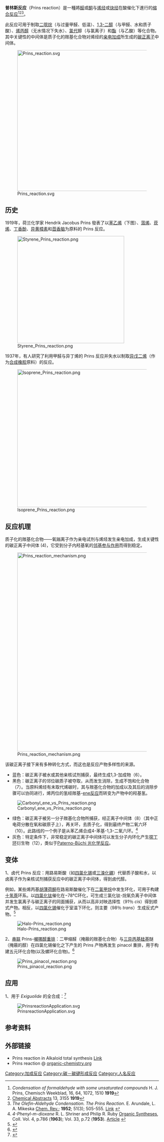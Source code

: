 '''普林斯反应'''（Prins reaction）是一種將[[醛|醛]]或[[酮|酮]]与[[烯烃|烯烃]]或[[炔烃|炔烃]]在酸催化下進行的[[缩合反应|缩合反应]]<ref>''Condensation of formaldehyde with some unsaturated compounds'' H. J. Prins, Chemisch Weekblad, 16, 64, 1072, 1510 '''1919'''</ref><ref>[[Chemical_Abstracts|Chemical Abstracts]] 13, 3155 '''1919'''</ref><ref>''The Olefin-Aldehyde Condensation. The Prins Reaction''. E. Arundale, L. A. Mikeska [[Chem._Rev.|Chem. Rev.]]; '''1952'''; 51(3); 505-555. [http://pubs.acs.org/cgi-bin/abstract.cgi/chreay/1952/51/i03/f-pdf/f_cr60160a004.pdf Link] {{Wayback|url=http://pubs.acs.org/cgi-bin/abstract.cgi/chreay/1952/51/i03/f-pdf/f_cr60160a004.pdf |date=20070929133509 }}</ref>。

此反应可用于制取[[二噁烷|二噁烷]]（与过量甲醛、低温）、[[1,3-二醇|1,3-二醇]]（与甲醛、水和质子酸）、[[烯丙醇|烯丙醇]]（无水情况下失水）、[[氯代|氯代]]醇（与氯离子）和[[酯|酯]]（与乙酸）等化合物。其中关键性的中间体是质子化的羰基化合物对烯烃的[[亲电加成|亲电加成]]所生成的[[碳正离子|碳正离子]]中间体。

[[Image:Prins_reaction.svg|460px]]

==历史==
1919年，荷兰化学家 Hendrik Jacobus Prins 發表了以[[苯乙烯|苯乙烯]]（下图）、[[蒎烯|蒎烯]]、[[莰烯|莰烯]]、[[丁香酚|丁香酚]]、[[异黄樟素|异黄樟素]]和[[茴香脑|茴香脑]]为原料的 Prins 反应。

[[Image:Styrene_Prins_reaction.png|350px]]

1937年，有人研究了利用甲醛与异丁烯的 Prins 反应并失水以制取[[异戊二烯|异戊二烯]]（作为[[合成橡胶|合成橡胶]]原料）的反应。

[[Image:Isoprene_Prins_reaction.png|450px]]

==反应机理==
质子化的羰基化合物——氧鎓离子作为亲电试剂与烯烃发生亲电加成，生成关键性的碳正离子中间体 (4)，它受到分子内羟基氧的[[邻基参与作用|邻基参与作用]]而得到稳定。

[[Image:Prins_reaction_mechanism.png|650px]]

该碳正离子接下来有多种转化方式，而这也是反应产物多样性的来源。
* 蓝色：碳正离子被水或其他亲核试剂捕获，最终生成1,3-加成物（6）。
* 黑色：碳正离子的邻位碳质子被夺取，从而发生消除，生成不饱和化合物（7）。当原料烯烃有未取代烯碳时，其与羰基化合物的加成以及其后的消除步骤可以协同进行，烯丙位的氢经羰基-[[ene反应|ene反应]]而转变为产物中的羟基氢。

[[Image:Carbonyl_ene_vs_Prins_reaction.png|center]]

* 绿色：碳正离子被另一分子羰基化合物所捕获，经正离子中间体（8）（其中正电荷分散在氧和碳原子上），再关环，去质子化，得到最终产物二氧六环（10）。此路线的一个例子是从苯乙烯合成4-苯基-1,3-二氧六环。<ref>''4-Phenyl-m-dioxane'' R. L. Shriner and Philip R. Ruby [[Organic_Syntheses|Organic Syntheses]], Coll. Vol. 4, p.786 ('''1963'''); Vol. 33, p.72 ('''1953'''). [http://www.orgsynth.org/orgsyn/prep.asp?prep=cv4p0786 Article] {{Wayback|url=http://www.orgsynth.org/orgsyn/prep.asp?prep=cv4p0786 |date=20120214164040 }}</ref>
* 灰色：特定条件下，非常稳定的碳正离子中间体可以发生分子内环化产生[[噁丁环|噁丁环]]衍生物（12），类似于[[Paterno-Büchi反应|Paterno-Büchi 光化学反应]]。

==变体==
1、卤代 Prins 反应：用路易斯酸（如[[四氯化锡|四氯化锡]]或[[三溴化硼|三溴化硼]]）代替质子酸和水，以卤离子作为亲核试剂捕获反应中的碳正离子中间体，得到卤代醇。

例如，某些烯丙基[[胡薄荷酮|胡薄荷酮]]在路易斯酸催化下在[[二氯甲烷|二氯甲烷]]中发生环化，可用于构建[[十氢萘|十氢萘]]环系。以[[四氯化钛|四氯化钛]]催化在−78°C环化，可生成三氯化钛-烷氧负离子中间体并发生氯离子与碳正离子的同面捕获，从而以高非对映选择性（91％ ''cis''）得到顺式产物。相反，以[[四氯化锡|四氯化锡]]催化于室温下环化，则主要（98％ ''trans''）生成反式产物。<ref>{{cite journal en|title=Syn- and Anti-Selective Prins Cyclizations of ,-Unsaturated Ketones to 1,3-Halohydrins with Lewis Acids|author=R. Brandon Miles, Chad E. Davis, and Robert M. Coates|journal=[[J._Org._Chem.|J. Org. Chem.]]|year=2006|volume=71|issue=4|pages=1493–1501|doi=10.1021/jo052142n}}</ref>

[[Image:Halo-Prins_reaction.png|center]] 

2、[[串联反应|串联]] Prins-[[嚬哪醇重排|嚬哪醇重排]]：二甲缩醛（掩蔽的羰基化合物）与[[三异丙基硅基|三异丙基硅基]]醚（掩蔽的醇）在四氯化锡催化之下产生的 Prins 产物再发生 pinacol 重排，用于构建五元环化合物(以及螺环化合物)。<ref>{{cite journal en|title=Scope and Facial Selectivity of the Prins-Pinacol Synthesis of Attached Rings|author=[[Larry_E._Overman|Larry E. Overman]] and Emile J. Velthuisen|journal=[[J._Org._Chem.|J. Org. Chem.]]|year=2006|volume=71|issue=4|pages=1581–1587|doi=10.1021/jo0522862}}</ref>  

[[Image:Prins_pinacol_reaction.png|center]]

==应用==
1、用于 ''Exiguolide'' 的全合成：<ref>{{cite journal en|title=Total Synthesis of (+)-Exiguolide|author=Min Sang Kwon, Sang Kook Woo, Seong Wook Na, and Eun Lee|journal=[[Angew._Chem._Int._Ed.|Angew. Chem. Int. Ed.]]|year=2008|volume=47|pages=1733–1735|doi=10.1002/anie.200705018}}</ref>

[[Image:PrinsreactionApplication.svg|center]]

==参考资料==
{{reflist}}

==外部链接==
* Prins reaction in Alkaloid total synthesis [http://www.chemistry.msu.edu/courses/cem852/classics/Chapter26a.pdf Link]
* Prins reaction @ [https://www.organic-chemistry.org/namedreactions/prins-reaction.shtm organic-chemistry.org] {{Wayback|url=https://www.organic-chemistry.org/namedreactions/prins-reaction.shtm |date=20210115233434 }}

[[Category:加成反应|Category:加成反应]]
[[Category:碳－碳键形成反应|Category:碳－碳键形成反应]]
[[Category:人名反应|Category:人名反应]]